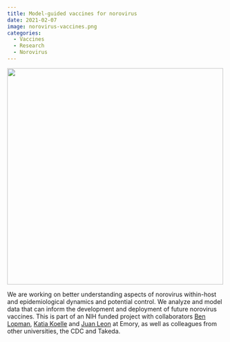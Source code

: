 ```yaml
---
title: Model-guided vaccines for norovirus
date: 2021-02-07
image: norovirus-vaccines.png
categories: 
  - Vaccines
  - Research
  - Norovirus
---
```


![](norovirus-vaccines.png){fig-align="center" width="500"}

We are working on better understanding aspects of norovirus within-host and epidemiological dynamics and potential control. We analyze and model data that can inform the development and deployment of future norovirus vaccines. This is part of an NIH funded project with collaborators [Ben Lopman](https://www.blopman.net/), [Katia Koelle](https://scholarblogs.emory.edu/koellelab/) and [Juan Leon](https://www.sph.emory.edu/research/centers/leonlab/index.html) at Emory, as well as colleagues from other universities, the CDC and Takeda.
